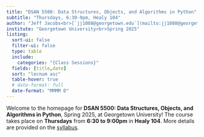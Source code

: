 ```yaml
---
title: "DSAN 5500: Data Structures, Objects, and Algorithms in Python"
subtitle: "Thursdays, 6:30-9pm, Healy 104"
author: "Jeff Jacobs<br>[`jj1088@georgetown.edu`](mailto:jj1088@georgetown.edu)"
institute: "Georgetown University<br>Spring 2025"
listing:
  sort-ui: false
  filter-ui: false
  type: table
  include:
    categories: "{Class Sessions}"
  fields: [title,date]
  sort: "lecnum asc"
  table-hover: true
  # date-format: full
  date-format: "MMMM D"
---
```


Welcome to the homepage for **DSAN 5500: Data Structures, Objects, and Algorithms in Python**, Spring 2025, at Georgetown University! The course takes place on **Thursdays** from **6:30 to 9:00pm** in **Healy 104**. More details are provided on the [syllabus](syllabus.qmd).
